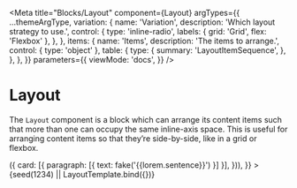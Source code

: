 

<Meta
  title="Blocks/Layout"
  component={Layout}
  argTypes={{
    ...themeArgType,
    variation: {
      name: 'Variation',
      description: 'Which layout strategy to use.',
      control: {
        type: 'inline-radio',
        labels: { grid: 'Grid', flex: 'Flexbox' },
      },
    },
    items: {
      name: 'Items',
      description: 'The items to arrange.',
      control: { type: 'object' },
      table: {
        type: {
          summary: 'LayoutItemSequence',
        },
      },
    },
  }}
  parameters={{
    viewMode: 'docs',
  }}
/>


# Layout

The `Layout` component is a block which can arrange its content items such that more than one can occupy the same inline-axis space. This is useful for arranging content items so that they’re side-by-side, like in a grid or flexbox.

<Canvas>
  <Story
    name="Layout"
    args={{
      theme: 'light',
      variation: 'grid',
      items: range(7).map(() => ({
        card: [{ paragraph: [{ text: fake('{{lorem.sentence}}') }] }],
      })),
    }}
  >
    {seed(1234) || LayoutTemplate.bind({})}
  </Story>
</Canvas>

<ArgsTable story="Layout" />
